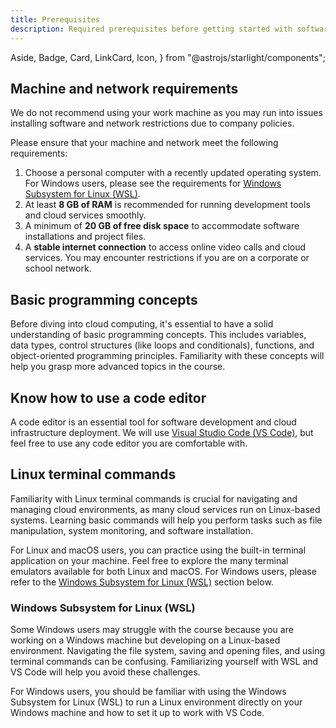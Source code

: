 ```yaml
---
title: Prerequisites
description: Required prerequisites before getting started with software and cloud engineering.
---
```


  Aside,
  Badge,
  Card,
  LinkCard,
  Icon,
} from "@astrojs/starlight/components";

## Machine and network requirements

<Aside type="danger" title="Do not use your work machine">
  We do not recommend using your work machine as you may run into issues
  installing software and network restrictions due to company policies.
</Aside>

Please ensure that your machine and network meet the following requirements:

1. Choose a personal computer with a recently updated operating system. For Windows users, please see the requirements for [Windows Subsystem for Linux (WSL)](#windows-subsystem-for-linux-wsl).
1. At least **8 GB of RAM** is recommended for running development tools and cloud services smoothly.
1. A minimum of **20 GB of free disk space** to accommodate software installations and project files.
1. A **stable internet connection** to access online video calls and cloud services. You may encounter restrictions if you are on a corporate or school network.

## Basic programming concepts

Before diving into cloud computing, it's essential to have a solid understanding of basic programming concepts. This includes variables, data types, control structures (like loops and conditionals), functions, and object-oriented programming principles. Familiarity with these concepts will help you grasp more advanced topics in the course.

<LinkCard
  title="Learn Python"
  href="https://www.learnpython.org/"
  description="An interactive tutorial to learn the basics of programming using Python."
/>

## Know how to use a code editor

A code editor is an essential tool for software development and cloud infrastructure deployment. We will use [Visual Studio Code (VS Code)](https://code.visualstudio.com/), but feel free to use any code editor you are comfortable with.

<LinkCard
  title="Get started with VS Code"
  href="https://code.visualstudio.com/docs/getstarted/getting-started"
  description="In this tutorial, you learn about the key features of Visual Studio Code."
/>

<LinkCard
  title="VS Code keyboard shortcuts"
  href="https://code.visualstudio.com/docs/reference/default-keybindings"
  description="Learn the most important keyboard shortcuts to boost your productivity."
/>

## Linux terminal commands

Familiarity with Linux terminal commands is crucial for navigating and managing cloud environments, as many cloud services run on Linux-based systems. Learning basic commands will help you perform tasks such as file manipulation, system monitoring, and software installation.

For Linux and macOS users, you can practice using the built-in terminal application on your machine. Feel free to explore the many terminal emulators available for both Linux and macOS. For Windows users, please refer to the [Windows Subsystem for Linux (WSL)](#windows-subsystem-for-linux-wsl) section below.

<LinkCard
  title="Terminal Tutor"
  href="https://www.terminaltutor.com/"
  description="An interactive tutorial to learn basic Linux terminal commands."
/>

<LinkCard
  title="Terminal Temple"
  href="https://www.terminaltemple.com/"
  description="Practice terminal commands with an online terminal emulator."
/>

### Windows Subsystem for Linux (WSL)

<Aside type="danger" title="Windows" icon="seti:windows">
  Some Windows users may struggle with the course because you are working on a
  Windows machine but developing on a Linux-based environment. Navigating the
  file system, saving and opening files, and using terminal commands can be
  confusing. Familiarizing yourself with WSL and VS Code will help you avoid
  these challenges.
</Aside>

For Windows users, you should be familiar with using the Windows Subsystem for Linux (WSL) to run a Linux environment directly on your Windows machine and how to set it up to work with VS Code.

<LinkCard
  title="Windows Subsystem for Linux with Visual Studio Code"
  href="https://learn.microsoft.com/en-us/training/modules/developing-in-wsl/"
  description="In this tutorial, you will learn how to use the Windows Subsystem for Linux (WSL) with Visual Studio Code (VS Code)"
/>

<LinkCard
  title="Install WSL on Windows"
  href="https://learn.microsoft.com/en-us/windows/wsl/install"
  description="Instructions on how to install WSL on your Windows machine."
/>

<LinkCard
  title="Upgrade from WSL 1 to WSL 2"
  href="https://learn.microsoft.com/en-us/windows/wsl/install#upgrade-version-from-wsl-1-to-wsl-2"
  description="Instructions on how to install WSL on your Windows machine."
/>
